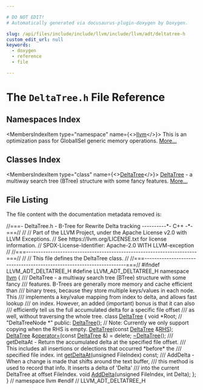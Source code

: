 ```yaml
---

# DO NOT EDIT!
# Automatically generated via docusaurus-plugin-doxygen by Doxygen.

slug: /api/files/include/include/llvm/include/llvm/adt/deltatree-h
custom_edit_url: null
keywords:
  - doxygen
  - reference
  - file

---
```





# The `DeltaTree.h` File Reference

<DoxygenPage pluginConfig={pluginConfig}>



## Namespaces Index

<MembersIndex>

<MembersIndexItem
  type="namespace"
  name={<><a href="/docs/api/namespaces/llvm">llvm</a></>}>
This is an optimization pass for GlobalISel generic memory operations. <a href="/docs/api/namespaces/llvm/#details">More...</a>
</MembersIndexItem>

</MembersIndex>

## Classes Index

<MembersIndex>

<MembersIndexItem
  type="class"
  name={<><a href="/docs/api/classes/llvm/deltatree">DeltaTree</a></>}>
<a href="/docs/api/classes/llvm/deltatree">DeltaTree</a> - a multiway search tree (BTree) structure with some fancy features. <a href="/docs/api/classes/llvm/deltatree/#details">More...</a>
</MembersIndexItem>

</MembersIndex>


## File Listing

The file content with the documentation metadata removed is:

<ProgramListing>

<Link id="l00001" /><CodeLine lineNumber="1"><Highlight kind="comment">//===- DeltaTree.h - B-Tree for Rewrite Delta tracking ----------&#42;- C++ -&#42;-===//</Highlight><Highlight kind="normal"></Highlight></CodeLine>
<Link id="l00002" /><CodeLine lineNumber="2"><Highlight kind="normal"></Highlight><Highlight kind="comment">//</Highlight><Highlight kind="normal"></Highlight></CodeLine>
<Link id="l00003" /><CodeLine lineNumber="3"><Highlight kind="normal"></Highlight><Highlight kind="comment">// Part of the LLVM Project, under the Apache License v2.0 with LLVM Exceptions.</Highlight><Highlight kind="normal"></Highlight></CodeLine>
<Link id="l00004" /><CodeLine lineNumber="4"><Highlight kind="normal"></Highlight><Highlight kind="comment">// See https://llvm.org/LICENSE.txt for license information.</Highlight><Highlight kind="normal"></Highlight></CodeLine>
<Link id="l00005" /><CodeLine lineNumber="5"><Highlight kind="normal"></Highlight><Highlight kind="comment">// SPDX-License-Identifier: Apache-2.0 WITH LLVM-exception</Highlight><Highlight kind="normal"></Highlight></CodeLine>
<Link id="l00006" /><CodeLine lineNumber="6"><Highlight kind="normal"></Highlight><Highlight kind="comment">//</Highlight><Highlight kind="normal"></Highlight></CodeLine>
<Link id="l00007" /><CodeLine lineNumber="7"><Highlight kind="normal"></Highlight><Highlight kind="comment">//===----------------------------------------------------------------------===//</Highlight><Highlight kind="normal"></Highlight></CodeLine>
<Link id="l00008" /><CodeLine lineNumber="8"><Highlight kind="normal"></Highlight><Highlight kind="comment">//</Highlight><Highlight kind="normal"></Highlight></CodeLine>
<Link id="l00009" /><CodeLine lineNumber="9"><Highlight kind="normal"></Highlight><Highlight kind="comment">// This file defines the DeltaTree class.</Highlight><Highlight kind="normal"></Highlight></CodeLine>
<Link id="l00010" /><CodeLine lineNumber="10"><Highlight kind="normal"></Highlight><Highlight kind="comment">//</Highlight><Highlight kind="normal"></Highlight></CodeLine>
<Link id="l00011" /><CodeLine lineNumber="11"><Highlight kind="normal"></Highlight><Highlight kind="comment">//===----------------------------------------------------------------------===//</Highlight><Highlight kind="normal"></Highlight></CodeLine>
<Link id="l00012" /><CodeLine lineNumber="12"><Highlight kind="normal"></Highlight></CodeLine>
<Link id="l00013" /><CodeLine lineNumber="13"><Highlight kind="normal"></Highlight><Highlight kind="preprocessor">#ifndef LLVM&#95;ADT&#95;DELTATREE&#95;H</Highlight><Highlight kind="normal"></Highlight></CodeLine>
<Link id="l00014" /><CodeLine lineNumber="14"><Highlight kind="normal"></Highlight><Highlight kind="preprocessor">#define LLVM&#95;ADT&#95;DELTATREE&#95;H</Highlight><Highlight kind="normal"></Highlight></CodeLine>
<Link id="l00015" /><CodeLine lineNumber="15"><Highlight kind="normal"></Highlight></CodeLine>
<Link id="l00016" /><CodeLine lineNumber="16"><Highlight kind="normal"></Highlight><Highlight kind="keyword">namespace </Highlight><Highlight kind="normal"><a href="/docs/api/namespaces/llvm">llvm</a> &#123;</Highlight></CodeLine>
<Link id="l00017" /><CodeLine lineNumber="17"><Highlight kind="normal"></Highlight><Highlight kind="comment"></Highlight></CodeLine>
<Link id="l00018" /><CodeLine lineNumber="18"><Highlight kind="comment">/// DeltaTree - a multiway search tree (BTree) structure with some fancy</Highlight></CodeLine>
<Link id="l00019" /><CodeLine lineNumber="19"><Highlight kind="comment">/// features.  B-Trees are generally more memory and cache efficient than</Highlight></CodeLine>
<Link id="l00020" /><CodeLine lineNumber="20"><Highlight kind="comment">/// binary trees, because they store multiple keys/values in each node.  This</Highlight></CodeLine>
<Link id="l00021" /><CodeLine lineNumber="21"><Highlight kind="comment">/// implements a key/value mapping from index to delta, and allows fast lookup</Highlight></CodeLine>
<Link id="l00022" /><CodeLine lineNumber="22"><Highlight kind="comment">/// on index.  However, an added (important) bonus is that it can also</Highlight></CodeLine>
<Link id="l00023" /><CodeLine lineNumber="23"><Highlight kind="comment">/// efficiently tell us the full accumulated delta for a specific file offset</Highlight></CodeLine>
<Link id="l00024" /><CodeLine lineNumber="24"><Highlight kind="comment">/// as well, without traversing the whole tree.</Highlight><Highlight kind="normal"></Highlight></CodeLine>
<Link id="l00025" /><CodeLine lineNumber="25" lineLink="/docs/api/classes/llvm/deltatree"><Highlight kind="normal"></Highlight><Highlight kind="keyword">class </Highlight><Highlight kind="normal"><a href="/docs/api/classes/llvm/deltatree/#a93581c8e7d30de46117cc3e07a0af01d">DeltaTree</a> &#123;</Highlight></CodeLine>
<Link id="l00026" /><CodeLine lineNumber="26"><Highlight kind="normal">  </Highlight><Highlight kind="keywordtype">void</Highlight><Highlight kind="normal"> &#42;Root; </Highlight><Highlight kind="comment">// &quot;DeltaTreeNode &#42;&quot;</Highlight><Highlight kind="normal"></Highlight></CodeLine>
<Link id="l00027" /><CodeLine lineNumber="27"><Highlight kind="normal"></Highlight></CodeLine>
<Link id="l00028" /><CodeLine lineNumber="28"><Highlight kind="normal"></Highlight><Highlight kind="keyword">public</Highlight><Highlight kind="normal">:</Highlight></CodeLine>
<Link id="l00029" /><CodeLine lineNumber="29"><Highlight kind="normal">  <a href="/docs/api/classes/llvm/deltatree/#a93581c8e7d30de46117cc3e07a0af01d">DeltaTree</a>();</Highlight></CodeLine>
<Link id="l00030" /><CodeLine lineNumber="30"><Highlight kind="normal"></Highlight></CodeLine>
<Link id="l00031" /><CodeLine lineNumber="31"><Highlight kind="normal">  </Highlight><Highlight kind="comment">// Note: Currently we only support copying when the RHS is empty.</Highlight><Highlight kind="normal"></Highlight></CodeLine>
<Link id="l00032" /><CodeLine lineNumber="32"><Highlight kind="normal">  <a href="/docs/api/classes/llvm/deltatree/#a93581c8e7d30de46117cc3e07a0af01d">DeltaTree</a>(</Highlight><Highlight kind="keyword">const</Highlight><Highlight kind="normal"> <a href="/docs/api/classes/llvm/deltatree/#a93581c8e7d30de46117cc3e07a0af01d">DeltaTree</a> &amp;<a href="/docs/api/files/lib/lib/target/lib/target/x86/x86partialreduction-cpp/#a87b8bfbbe9d8f7146d7f20a5fb42efd0">RHS</a>);</Highlight></CodeLine>
<Link id="l00033" /><CodeLine lineNumber="33"><Highlight kind="normal"></Highlight></CodeLine>
<Link id="l00034" /><CodeLine lineNumber="34" lineLink="/docs/api/classes/llvm/deltatree/#a5d79f8161fd4c4dbeb435534e56a2fc1"><Highlight kind="normal">  <a href="/docs/api/classes/llvm/deltatree/#a93581c8e7d30de46117cc3e07a0af01d">DeltaTree</a> &amp;<a href="/docs/api/classes/llvm/deltatree/#a5d79f8161fd4c4dbeb435534e56a2fc1">operator=</a>(</Highlight><Highlight kind="keyword">const</Highlight><Highlight kind="normal"> <a href="/docs/api/classes/llvm/deltatree/#a93581c8e7d30de46117cc3e07a0af01d">DeltaTree</a> &amp;) = </Highlight><Highlight kind="keyword">delete</Highlight><Highlight kind="normal">;</Highlight></CodeLine>
<Link id="l00035" /><CodeLine lineNumber="35"><Highlight kind="normal">  <a href="/docs/api/classes/llvm/deltatree/#abf2c383983f61525048221dc5218c8a0">~DeltaTree</a>();</Highlight></CodeLine>
<Link id="l00036" /><CodeLine lineNumber="36"><Highlight kind="normal"></Highlight><Highlight kind="comment"></Highlight></CodeLine>
<Link id="l00037" /><CodeLine lineNumber="37"><Highlight kind="comment">  /// getDeltaAt - Return the accumulated delta at the specified file offset.</Highlight></CodeLine>
<Link id="l00038" /><CodeLine lineNumber="38"><Highlight kind="comment">  /// This includes all insertions or delections that occurred &#42;before&#42; the</Highlight></CodeLine>
<Link id="l00039" /><CodeLine lineNumber="39"><Highlight kind="comment">  /// specified file index.</Highlight><Highlight kind="normal"></Highlight></CodeLine>
<Link id="l00040" /><CodeLine lineNumber="40"><Highlight kind="normal">  </Highlight><Highlight kind="keywordtype">int</Highlight><Highlight kind="normal"> <a href="/docs/api/classes/llvm/deltatree/#a9d2add1ca152069aa7cd796d3e7c552e">getDeltaAt</a>(</Highlight><Highlight kind="keywordtype">unsigned</Highlight><Highlight kind="normal"> FileIndex) </Highlight><Highlight kind="keyword">const</Highlight><Highlight kind="normal">;</Highlight></CodeLine>
<Link id="l00041" /><CodeLine lineNumber="41"><Highlight kind="normal"></Highlight><Highlight kind="comment"></Highlight></CodeLine>
<Link id="l00042" /><CodeLine lineNumber="42"><Highlight kind="comment">  /// AddDelta - When a change is made that shifts around the text buffer,</Highlight></CodeLine>
<Link id="l00043" /><CodeLine lineNumber="43"><Highlight kind="comment">  /// this method is used to record that info.  It inserts a delta of &#39;Delta&#39;</Highlight></CodeLine>
<Link id="l00044" /><CodeLine lineNumber="44"><Highlight kind="comment">  /// into the current DeltaTree at offset FileIndex.</Highlight><Highlight kind="normal"></Highlight></CodeLine>
<Link id="l00045" /><CodeLine lineNumber="45"><Highlight kind="normal">  </Highlight><Highlight kind="keywordtype">void</Highlight><Highlight kind="normal"> <a href="/docs/api/classes/llvm/deltatree/#a65b2200df7c029fc766e3486c6629ae5">AddDelta</a>(</Highlight><Highlight kind="keywordtype">unsigned</Highlight><Highlight kind="normal"> FileIndex, </Highlight><Highlight kind="keywordtype">int</Highlight><Highlight kind="normal"> Delta);</Highlight></CodeLine>
<Link id="l00046" /><CodeLine lineNumber="46"><Highlight kind="normal">&#125;;</Highlight></CodeLine>
<Link id="l00047" /><CodeLine lineNumber="47"><Highlight kind="normal"></Highlight></CodeLine>
<Link id="l00048" /><CodeLine lineNumber="48"><Highlight kind="normal">&#125; </Highlight><Highlight kind="comment">// namespace llvm</Highlight><Highlight kind="normal"></Highlight></CodeLine>
<Link id="l00049" /><CodeLine lineNumber="49"><Highlight kind="normal"></Highlight></CodeLine>
<Link id="l00050" /><CodeLine lineNumber="50"><Highlight kind="normal"></Highlight><Highlight kind="preprocessor">#endif </Highlight><Highlight kind="comment">// LLVM&#95;ADT&#95;DELTATREE&#95;H</Highlight><Highlight kind="normal"></Highlight></CodeLine>

</ProgramListing>

</DoxygenPage>
